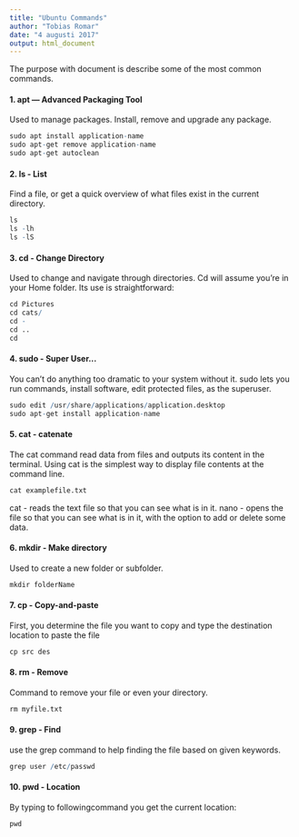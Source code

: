 ---
title: "Ubuntu Commands"
author: "Tobias Romar"
date: "4 augusti 2017"
output: html_document
---

The purpose with document is describe some of the most common commands. 

#### 1. apt — Advanced Packaging Tool
Used to manage packages. Install, remove and upgrade any package.  

```{r eval = FALSE}
sudo apt install application-name
sudo apt-get remove application-name
sudo apt-get autoclean
``` 

#### 2. ls -  List
Find a file, or get a quick overview of what files exist in the current directory.

```{r eval = FALSE}
ls
ls -lh
ls -lS
``` 


#### 3. cd - Change Directory
Used to change and navigate through directories. Cd will assume you’re in your 
Home folder. Its use is straightforward: 

```{r eval = FALSE}
cd Pictures
cd cats/
cd -
cd ..
cd
``` 


#### 4. sudo - Super User…

You can’t do anything too dramatic to your system without it. sudo lets you 
run commands, install software, edit protected files, as the superuser.  

```{r eval = FALSE}
sudo edit /usr/share/applications/application.desktop
sudo apt-get install application-name
``` 

#### 5. cat - catenate

The cat command read data from files and outputs its content in the terminal. Using cat is the simplest way to display file contents at the command line.

```{r eval = FALSE}
cat examplefile.txt
``` 

cat - reads the text file so that you can see what is in it.
nano - opens the file so that you can see what is in it, with the option to add or delete some data.

#### 6. mkdir - Make directory 

Used to create a new folder or subfolder.
```{r eval = FALSE}
mkdir folderName
``` 

#### 7. cp - Copy-and-paste

First, you determine the file you want to copy and type the destination location to paste the file
```{r eval = FALSE}
cp src des
``` 

#### 8. rm - Remove

Command to remove your file or even your directory. 

```{r eval = FALSE}
rm myfile.txt
``` 

#### 9. grep - Find 

use the grep command to help finding the file based on given keywords.

```{r eval = FALSE}
grep user /etc/passwd
``` 

#### 10. pwd - Location

By typing to followingcommand you get the current location:

```{r eval = FALSE}
pwd
``` 



